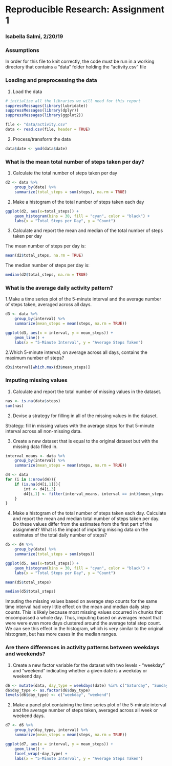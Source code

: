 # Reproducible Research: Assignment 1
### Isabella Salmi, 2/20/19  
  
  
  
### Assumptions

In order for this file to knit correctly, the code must be run in a working directory that contains a "data" folder holding the "activity.csv" file

### Loading and preprocessing the data

1. Load the data
```r
# initialize all the libraries we will need for this report
suppressMessages(library(lubridate))
suppressMessages(library(dplyr))
suppressMessages(library(ggplot2))

file <- "data/activity.csv"
data <- read.csv(file, header = TRUE)
```

2. Process/transform the data
```r
data$date <- ymd(data$date)

```

### What is the mean total number of steps taken per day?

1. Calculate the total number of steps taken per day
```r
d2 <- data %>%
    group_by(date) %>%
    summarize(total_steps = sum(steps), na.rm = TRUE)
```

2. Make a histogram of the total number of steps taken each day
```r
ggplot(d2, aes(x=total_steps)) +
    geom_histogram(bins = 30, fill = "cyan", color = "black") +
    labs(x = "Total Steps per Day", y = "Count")
```

3. Calculate and report the mean and median of the total number of steps taken per day  

The mean number of steps per day is:
```r
mean(d2$total_steps, na.rm = TRUE)
```
  
The median number of steps per day is:
```r
median(d2$total_steps, na.rm = TRUE)
```

### What is the average daily activity pattern?
1.Make a time series plot of the 5-minute interval and the average number of steps taken, averaged across all days.
```r
d3 <- data %>%
    group_by(interval) %>%
    summarize(mean_steps = mean(steps, na.rm = TRUE))

ggplot(d3, aes(x = interval, y = mean_steps)) +
    geom_line() +
    labs(x = "5-Minute Interval", y = "Average Steps Taken")
```

2.Which 5-minute interval, on average across all days, contains the maximum number of steps?
```r
d3$interval[which.max(d3$mean_steps)]
```

### Imputing missing values
1. Calculate and report the total number of missing values in the dataset.
```r
nas <- is.na(data$steps)
sum(nas)
```

2. Devise a strategy for filling in all of the missing values in the dataset.  

Strategy: fill in missing values with the average steps for that 5-minute interval across all non-missing data. 


3. Create a new dataset that is equal to the original dataset but with the missing data filled in. 
```r
interval_means <- data %>%
    group_by(interval) %>%
    summarize(mean_steps = mean(steps, na.rm = TRUE))

d4 <- data
for (i in 1:nrow(d4)){
    if (is.na(d4[i,1])){
        int <- d4[i,3]
        d4[i,1] <- filter(interval_means, interval == int)$mean_steps
    } 
}
```

4. Make a histogram of the total number of steps taken each day. Calculate and report the mean and median total number of steps taken per day. Do these values differ from the estimates from the first part of the assignment? What is the impact of imputing missing data on the estimates of the total daily number of steps?
```r
d5 <- d4 %>%
    group_by(date) %>%
    summarize(total_steps = sum(steps))

ggplot(d5, aes(x=total_steps)) +
    geom_histogram(bins = 30, fill = "cyan", color = "black") +
    labs(x = "Total Steps per Day", y = "Count")

mean(d5$total_steps)

median(d5$total_steps)

```

Imputing the missing values based on average step counts for the same time interval had very little effect on the mean and median daily step counts. This is likely because most missing values occurred in chunks that encompassed a whole day. Thus, imputing based on averages meant that were were even more days clustered around the average total step count. We can see this effect in the histogram, which is very similar to the original histogram, but has more cases in the median ranges. 

### Are there differences in activity patterns between weekdays and weekends?
1. Create a new factor variable for the dataset with two levels - "weekday" and "weekend" indicating whether a given date is a weekday or weekend day. 
```r
d6 <- mutate(data, day_type = weekdays(date) %in% c("Saturday", "Sunday"))
d6$day_type <- as.factor(d6$day_type)
levels(d6$day_type) <- c("weekday", "weekend")
```

2. Make a panel plot containing the time series plot of the 5-minute interval and the average number of steps taken, averaged across all week or weekend days. 
```r
d7 <- d6 %>%
    group_by(day_type, interval) %>%
    summarize(mean_steps = mean(steps, na.rm = TRUE))

ggplot(d7, aes(x = interval, y = mean_steps)) +
    geom_line() +
    facet_wrap(~day_type) +
    labs(x = "5-Minute Interval", y = "Average Steps Taken")
```
